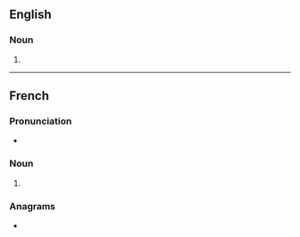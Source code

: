 {{also|aperitifs|Aperitifs}}

==English==

===Noun===
{{head|en|noun form}}

# {{plural of|en|apéritif}}

----

==French==

===Pronunciation===
* {{audio|fr|LL-Q150 (fra)-WikiLucas00-apéritifs.wav|Audio}}

===Noun===
{{head|fr|noun form|g=m}}

# {{plural of|fr|apéritif}}

===Anagrams===
* {{l|fr|pétrifias}}